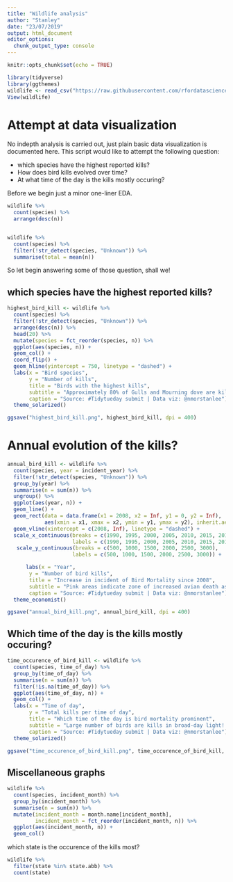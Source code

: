 ---
title: "Wildlife analysis"
author: "Stanley"
date: "23/07/2019"
output: html_document
editor_options: 
  chunk_output_type: console
---

```{r setup, include=FALSE}
knitr::opts_chunk$set(echo = TRUE)

library(tidyverse)
library(ggthemes)
wildlife <- read_csv("https://raw.githubusercontent.com/rfordatascience/tidytuesday/master/data/2019/2019-07-23/wildlife_impacts.csv")
View(wildlife)
```


# Attempt at data visualization 

No indepth analysis is carried out, just plain basic data visualization is documented here. This script would like to attempt the following question:

- which species have the highest reported kills?
- How does bird kills evolved over time?
- At what time of the day is the kills mostly occuring?

Before we begin just a minor one-liner EDA.

```{r echo=FALSE}
wildlife %>% 
  count(species) %>% 
  arrange(desc(n))


wildlife %>% 
  count(species) %>% 
  filter(!str_detect(species, "Unknown")) %>% 
  summarise(total = mean(n))
```


So let begin answering some of those question, shall we!

## which species have the highest reported kills?


```{r}
highest_bird_kill <- wildlife %>% 
  count(species) %>% 
  filter(!str_detect(species, "Unknown")) %>% 
  arrange(desc(n)) %>% 
  head(20) %>% 
  mutate(species = fct_reorder(species, n)) %>% 
  ggplot(aes(species, n)) +
  geom_col() +
  coord_flip() +
  geom_hline(yintercept = 750, linetype = "dashed") +
  labs(x = "Bird species", 
       y = "Number of kills", 
       title = "Birds with the highest kills", 
       subtitle = "Approximately 80% of Gulls and Mourning dove are kills reported by airline operators", 
       caption = "Source: #Tidytueday submit | Data viz: @nmorstanlee") +
  theme_solarized()

ggsave("highest_bird_kill.png", highest_bird_kill, dpi = 400)
```



# Annual evolution of the kills?

```{r}
annual_bird_kill <- wildlife %>% 
  count(species, year = incident_year) %>% 
  filter(!str_detect(species, "Unknown")) %>% 
  group_by(year) %>% 
  summarise(n = sum(n)) %>% 
  ungroup() %>% 
  ggplot(aes(year, n)) +
  geom_line() +
  geom_rect(data = data.frame(x1 = 2008, x2 = Inf, y1 = 0, y2 = Inf), 
            aes(xmin = x1, xmax = x2, ymin = y1, ymax = y2), inherit.aes = FALSE, fill = "pink", alpha = 0.3) +
  geom_vline(xintercept = c(2008, Inf), linetype = "dashed") +
  scale_x_continuous(breaks = c(1990, 1995, 2000, 2005, 2010, 2015, 2018), 
                     labels = c(1990, 1995, 2000, 2005, 2010, 2015, 2018)) +
   scale_y_continuous(breaks = c(500, 1000, 1500, 2000, 2500, 3000), 
                     labels = c(500, 1000, 1500, 2000, 2500, 3000)) +

      labs(x = "Year",
       y = "Number of bird kills", 
       title = "Increase in incident of Bird Mortality since 2008", 
       subtitle = "Pink areas indicate zone of increased avian death as seen by airline operators", 
       caption = "Source: #Tidytueday submit | Data viz: @nmorstanlee") +
  theme_economist()

ggsave("annual_bird_kill.png", annual_bird_kill, dpi = 400)


```


## Which time of the day is the kills mostly occuring?

```{r}
time_occurence_of_bird_kill <- wildlife %>% 
  count(species, time_of_day) %>% 
  group_by(time_of_day) %>% 
  summarise(n = sum(n)) %>% 
  filter(!is.na(time_of_day)) %>% 
  ggplot(aes(time_of_day, n)) +
  geom_col() +
  labs(x = "Time of day", 
       y = "Total kills per time of day", 
       title = "Which time of the day is bird mortality prominent", 
       subtitle = "Large number of birds are kills in broad-day light!!", 
       caption = "Source: #Tidytueday submit | Data viz: @nmorstanlee") +
  theme_solarized()

ggsave("time_occurence_of_bird_kill.png", time_occurence_of_bird_kill, dpi = 400)
```


## Miscellaneous graphs

```{r echo=FALSE, eval=FALSE, include=FALSE}
wildlife %>% 
  count(species, incident_month) %>% 
  group_by(incident_month) %>% 
  summarise(n = sum(n)) %>% 
  mutate(incident_month = month.name[incident_month], 
         incident_month = fct_reorder(incident_month, n)) %>% 
  ggplot(aes(incident_month, n)) +
  geom_col()
```


which state is the occurence of the kills most?
```{r echo=FALSE, eval=FALSE, include=FALSE}
wildlife %>% 
  filter(state %in% state.abb) %>% 
  count(state)
```
